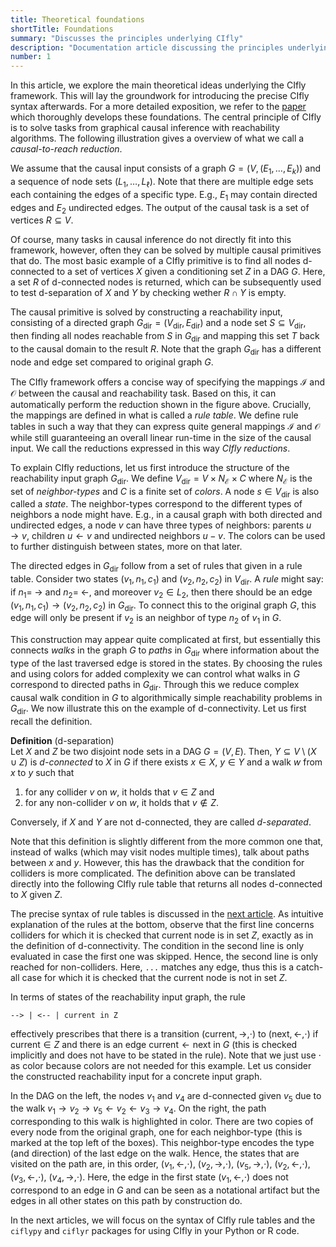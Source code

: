 ```yaml
---
title: Theoretical foundations
shortTitle: Foundations
summary: "Discusses the principles underlying CIfly"
description: "Documentation article discussing the principles underlying CIfly."
number: 1
---
```



In this article, we explore the main theoretical ideas underlying the CIfly framework. This will lay the groundwork for introducing the precise CIfly syntax afterwards. For a more detailed exposition, we refer to the [paper](https://arxiv.org/abs/2506.15758) which thoroughly develops these foundations. 
The central principle of CIfly is to solve tasks from graphical causal inference with reachability algorithms. The following illustration gives a overview of what we call a *causal-to-reach reduction*.

<ReductionFigure/>

We assume that the causal input consists of a graph $G=(V, (E_1, \dots, E_k))$ and a sequence of node sets $(L_1, \dots, L_{\ell})$. Note that there are multiple edge sets each containing the edges of a specific type. E.g., $E_1$ may contain directed edges and $E_2$ undirected edges. The output of the causal task is a set of vertices $R \subseteq V$. 

Of course, many tasks in causal inference do not directly fit into this framework, however, often they can be solved by multiple causal primitives that do. The most basic example of a CIfly primitive is to find all nodes d-connected to a set of vertices $X$ given a conditioning set $Z$ in a DAG $G$. Here, a set $R$ of d-connected nodes is returned, which can be subsequently used to test d-separation of $X$ and $Y$ by checking wether $R \cap Y$ is empty. 

The causal primitive is solved by constructing a reachability input, consisting of a directed graph $G_{\text{dir}} = (V_{\text{dir}}, E_{\text{dir}})$ and a node set $S \subseteq V_{\text{dir}}$, then finding all nodes reachable from $S$ in $G_{\text{dir}}$ and mapping this set $T$ back to the causal domain to the result $R$. Note that the graph $G_{\text{dir}}$ has a different node and edge set compared to original graph $G$.

The CIfly framework offers a concise way of specifying the mappings $\mathcal{I}$ and $\mathcal{O}$ between the causal and reachability task. Based on this, it can automatically perform the reduction shown in the figure above. Crucially, the mappings are defined in what is called a *rule table*. We define rule tables in such a way that they can express quite general mappings $\mathcal{I}$ and $\mathcal{O}$ while still guaranteeing an overall linear run-time in the size of the causal input. We call the reductions expressed in this way *CIfly reductions*. 

To explain CIfly reductions, let us first introduce the structure of the reachability input graph $G_{\text{dir}}$. We define $V_{\text{dir}} = V \times N_{\mathcal{E}} \times C$ where $N_{\mathcal{E}}$ is the set of *neighbor-types* and $C$ is a finite set of *colors*. A node $s \in V_{\text{dir}}$ is also called a *state*. The neighbor-types correspond to the different types of neighbors a node might have. E.g., in a causal graph with both directed and undirected edges, a node $v$ can have three types of neighbors: parents $u \rightarrow v$, children $u \leftarrow v$ and undirected neighbors $u - v$. The colors can be used to further distinguish between states, more on that later. 

The directed edges in $G_{\text{dir}}$ follow from a set of rules that given in a rule table. Consider two states $(v_1, n_1, c_1)$ and $(v_2, n_2, c_2)$ in $V_{\text{dir}}$. A *rule* might say: if $n_1 = \; \rightarrow$ and $n_2 = \; \leftarrow$, and moreover $v_2 \in L_2$, then there should be an edge $(v_1, n_1, c_1) \rightarrow (v_2, n_2, c_2)$ in $G_{\text{dir}}$. To connect this to the original graph $G$, this edge will only be present if $v_2$ is an neighbor of type $n_2$ of $v_1$ in $G$. 

This construction may appear quite complicated at first, but essentially this connects *walks* in the graph $G$ to *paths* in $G_{\text{dir}}$ where information about the type of the last traversed edge is stored in the states. By choosing the rules and using colors for added complexity we can control what walks in $G$ correspond to directed paths in $G_{\text{dir}}$. Through this we reduce complex causal walk condition in $G$ to algorithmically simple reachability problems in $G_{\text{dir}}$. We now illustrate this on the example of d-connectivity. Let us first recall the definition. 

**Definition** (d-separation)     
Let $X$ and $Z$ be two disjoint node sets in a DAG $G = (V, E)$. Then, $Y \subseteq V \setminus (X \cup Z)$ is *d-connected* to $X$ in $G$ if there exists $x \in X$, $y \in Y$ and a walk $w$ from $x$ to $y$ such that
1. for any collider $v$ on $w$, it holds that $v \in Z$ and
2. for any non-collider $v$ on $w$, it holds that $v \not\in Z$. 

Conversely, if $X$ and $Y$ are not d-connected, they are called *d-separated*. 

Note that this definition is slightly different from the more common one that, instead of walks (which may visit nodes multiple times), talk about paths between $x$ and $y$. However, this has the drawback that the condition for colliders is more complicated. The definition above can be translated directly into the following CIfly rule table that returns all nodes d-connected to $X$ given $Z$.

<Ruletable id="dsep" suppressButton={true}/>

The precise syntax of rule tables is discussed in the [next article](/docs/ruletables/). As intuitive explanation of the rules at the bottom, observe that the first line concerns colliders for which it is checked that current node is in set $Z$, exactly as in the definition of d-connectivity. The condition in the second line is only evaluated in case the first one was skipped. Hence, the second line is only reached for non-colliders. Here, ```...``` matches any edge, thus this is a catch-all case for which it is checked that the current node is not in set $Z$. 

In terms of states of the reachability input graph, the rule
```cifly
--> | <-- | current in Z
```
effectively prescribes that there is a transition $(\text{current}, \rightarrow, \cdot)$ to $(\text{next}, \leftarrow, \cdot)$ if $\text{current} \in Z$ and there is an edge $\text{current} \leftarrow \text{next}$ in $G$ (this is checked implicitly and does not have to be stated in the rule). Note that we just use $\cdot$ as color because colors are not needed for this example. Let us consider the constructed reachability input for a concrete input graph. 

<StateSpaceGraphFigure />

In the DAG on the left, the nodes $v_1$ and $v_4$ are d-connected given $v_5$ due to the walk $v_1 \rightarrow v_2 \rightarrow v_5 \leftarrow v_2 \leftarrow v_3 \rightarrow v_4$. On the right, the path corresponding to this walk is highlighted in color. There are two copies of every node from the original graph, one for each neighbor-type (this is marked at the top left of the boxes). This neighbor-type encodes the type (and direction) of the last edge on the walk. Hence, the states that are visited on the path are, in this order, $(v_1, \leftarrow, \cdot)$, $(v_2, \rightarrow, \cdot)$, $(v_5, \rightarrow, \cdot)$, $(v_2, \leftarrow, \cdot)$, $(v_3, \leftarrow, \cdot)$, $(v_4, \rightarrow, \cdot)$. Here, the edge in the first state $(v_1, \leftarrow, \cdot)$ does not correspond to an edge in $G$ and can be seen as a notational artifact but the edges in all other states on this path by construction do.

In the next articles, we will focus on the syntax of CIfly rule tables and the ```ciflypy``` and ```ciflyr``` packages for using CIfly in your Python or R code. 
